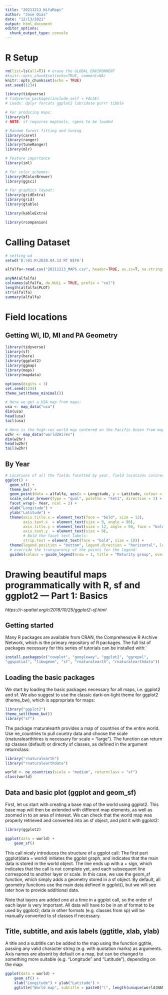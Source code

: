 ---
title: "20211213_NifaMaps"
author: "Jose Dias"
date: "12/13/2021"
output: html_document
editor_options: 
  chunk_output_type: console
---

# R Setup
```{r}
rm(list=ls(all=T)) # erase the GLOBAL ENVIRONMENT
#knitr::opts_chunk$set(echo=TRUE, comment=NA)
knitr::opts_chunk$set(echo = TRUE)
set.seed(1234)
```


<!--- Load libraries and process data for plotting -->
```{r libraries, echo=FALSE, eval=TRUE, message=FALSE}
library(tidyverse)
# tidyverse_packages(include_self = FALSE)
# Loads: dplyr forcats ggplot2 lubridate purrr tibble

# For producing maps:
library(sf)
# NOTE: sf requires maptools, rgeos to be loaded

# Random forest fitting and tuning
library(caret)
library(ranger)
library(tuneRanger)
library(mlr)

# Feature importance
library(iml)

# For color schemes:
library(RColorBrewer)
library(ggsci)

# For graphics layout:
library(gridExtra)
library(grid)
library(gtable)

library(kableExtra)

library(rcompanion)
```


# Calling Dataset
```{r, include=FALSE}
# setting wd
setwd('D:\01.R\2020.04.13 RT NIFA')

alfalfa<-read.csv("20211213_MAPS.csv", header=TRUE, as.is=T, na.strings=".")         

anyNA(alfalfa)
colnames(alfalfa, do.NULL = TRUE, prefix = "col")
length(alfalfa$PLOT)
str(alfalfa)
summary(alfalfa)
```


# Field locations {.tabset .tabset-fade .tabset-pills}

## Getting WI, ID, MI and PA Geometry
```{r, include=FALSE}
library(tidyverse)
library(sf)
library(here)
library(ggplot2)
library(ggmap)
library(maps)
library(mapdata)

options(digits = 3)
set.seed(1234)
theme_set(theme_minimal())

# Here we get a USA map from maps:
usa <- map_data("usa")
dim(usa)
head(usa)
tail(usa)

# Here is the high-res world map centered on the Pacific Ocean from mapdata
w2hr <- map_data("world2Hires")
dim(w2hr)
head(w2hr)
tail(w2hr)

```

## By Year
<!-- Supplementary Figure S1 -->
```{r FieldLocations-MG, eval=TRUE, echo=FALSE}
# Locations of all the fields facetted by year, field locations colored by maturity group:
ggplot() +
  geom_sf() +
  theme_bw() +
  geom_point(data = alfalfa, aes(x = Longitude, y = Latitude, colour = Texture2), size = 1.5, alpha = 0.5) +
  scale_color_brewer(type = "qual", palette = "Set1", direction = 1) +
  facet_wrap(~ Year, ncol = 2) +
  xlab("Longitude") +
  ylab("Latitude") +
  theme(axis.title.x = element_text(face = "bold", size = 12),
        axis.text.x  = element_text(size = 9, angle = 90),
        axis.title.y = element_text(size = 12, angle = 90, face = "bold"),
        axis.text.y  = element_text(size = 9),
        # Bold the facet text labels:
        strip.text = element_text(face = "bold", size = 10)) +
  theme(legend.position = "bottom", legend.direction = "horizontal", legend.box = "vertical") +
  # override the transparency of the points for the legend:
  guides(colour = guide_legend(nrow = 1, title = "Maturity group", override.aes = list(alpha = 1)))
```


# Drawing beautiful maps programmatically with R, sf and ggplot2 — Part 1: Basics
*https://r-spatial.org/r/2018/10/25/ggplot2-sf.html*

## Getting started

Many R packages are available from CRAN, the Comprehensive R Archive Network, which is the primary repository of R packages. The full list of packages necessary for this series of tutorials can be installed with:`
```{r}
install.packages(c("cowplot", "googleway", "ggplot2", "ggrepel", 
"ggspatial", "libwgeom", "sf", "rnaturalearth", "rnaturalearthdata"))
```

## Loading the basic packages

We start by loading the basic packages necessary for all maps, i.e. ggplot2 and sf. We also suggest to use the classic dark-on-light theme for ggplot2 (theme_bw), which is appropriate for maps:
```{r}
library("ggplot2")
theme_set(theme_bw())
library("sf")
```

The package rnaturalearth provides a map of countries of the entire world. Use ne_countries to pull country data and choose the scale (rnaturalearthhires is necessary for scale = "large"). The function can return sp classes (default) or directly sf classes, as defined in the argument returnclass:
```{r}
library("rnaturalearth")
library("rnaturalearthdata")

world <- ne_countries(scale = "medium", returnclass = "sf")
class(world)
```

## Data and basic plot (ggplot and geom_sf)

First, let us start with creating a base map of the world using ggplot2. This base map will then be extended with different map elements, as well as zoomed in to an area of interest. We can check that the world map was properly retrieved and converted into an sf object, and plot it with ggplot2:
```{r}
library(ggplot2)

ggplot(data = world) +
    geom_sf()
```

This call nicely introduces the structure of a ggplot call: The first part ggplot(data = world) initiates the ggplot graph, and indicates that the main data is stored in the world object. The line ends up with a + sign, which indicates that the call is not complete yet, and each subsequent line correspond to another layer or scale. In this case, we use the geom_sf function, which simply adds a geometry stored in a sf object. By default, all geometry functions use the main data defined in ggplot(), but we will see later how to provide additional data.

Note that layers are added one at a time in a ggplot call, so the order of each layer is very important. All data will have to be in an sf format to be used by ggplot2; data in other formats (e.g. classes from sp) will be manually converted to sf classes if necessary.


## Title, subtitle, and axis labels (ggtitle, xlab, ylab)

A title and a subtitle can be added to the map using the function ggtitle, passing any valid character string (e.g. with quotation marks) as arguments. Axis names are absent by default on a map, but can be changed to something more suitable (e.g. “Longitude” and “Latitude”), depending on the map:
```{r}
ggplot(data = world) +
    geom_sf() +
    xlab("Longitude") + ylab("Latitude") +
    ggtitle("World map", subtitle = paste0("(", length(unique(world$NAME)), " countries)"))
```

##
```{r}

```

##
```{r}

```

##
```{r}

```

##
```{r}

```

##
```{r}

```

##
```{r}

```

##
```{r}

```

##
```{r}

```

##
```{r}

```

##
```{r}

```

##
```{r}

```

##
```{r}

```

##
```{r}

```

##
```{r}

```

##
```{r}

```

##
```{r}

```

##
```{r}

```

##
```{r}

```






















